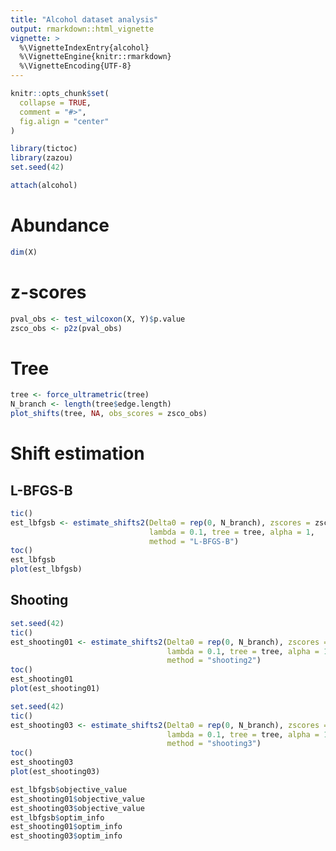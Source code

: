 ```yaml
---
title: "Alcohol dataset analysis"
output: rmarkdown::html_vignette
vignette: >
  %\VignetteIndexEntry{alcohol}
  %\VignetteEngine{knitr::rmarkdown}
  %\VignetteEncoding{UTF-8}
---
```


```r
knitr::opts_chunk$set(
  collapse = TRUE,
  comment = "#>", 
  fig.align = "center"
)
```

```r
library(tictoc)
library(zazou)
set.seed(42)
```


```r
attach(alcohol)
```

# Abundance 

```r
dim(X)
```


# z-scores

```r
pval_obs <- test_wilcoxon(X, Y)$p.value
zsco_obs <- p2z(pval_obs)
```

# Tree

```r
tree <- force_ultrametric(tree)
N_branch <- length(tree$edge.length)
plot_shifts(tree, NA, obs_scores = zsco_obs)
```

# Shift estimation

## L-BFGS-B


```r
tic()
est_lbfgsb <- estimate_shifts2(Delta0 = rep(0, N_branch), zscores = zsco_obs,
                               lambda = 0.1, tree = tree, alpha = 1,
                               method = "L-BFGS-B")
toc()
est_lbfgsb
plot(est_lbfgsb)
```

## Shooting 


```r
set.seed(42)
tic()
est_shooting01 <- estimate_shifts2(Delta0 = rep(0, N_branch), zscores = zsco_obs,
                                   lambda = 0.1, tree = tree, alpha = 1,
                                   method = "shooting2")
toc()
est_shooting01
plot(est_shooting01)
```

```r
set.seed(42)
tic()
est_shooting03 <- estimate_shifts2(Delta0 = rep(0, N_branch), zscores = zsco_obs,
                                   lambda = 0.1, tree = tree, alpha = 1,
                                   method = "shooting3")
toc()
est_shooting03
plot(est_shooting03)
```



```r
est_lbfgsb$objective_value
est_shooting01$objective_value
est_shooting03$objective_value
est_lbfgsb$optim_info
est_shooting01$optim_info
est_shooting03$optim_info
```


